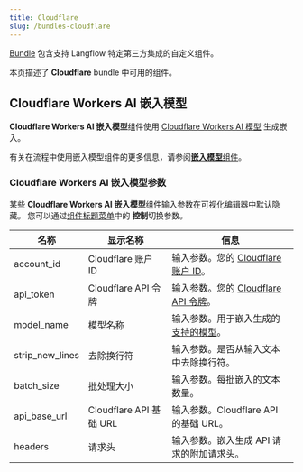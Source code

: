 ```yaml
---
title: Cloudflare
slug: /bundles-cloudflare
---
```



[Bundle](/components-bundle-components) 包含支持 Langflow 特定第三方集成的自定义组件。

本页描述了 **Cloudflare** bundle 中可用的组件。

## Cloudflare Workers AI 嵌入模型

**Cloudflare Workers AI 嵌入模型**组件使用 [Cloudflare Workers AI 模型](https://developers.cloudflare.com/workers-ai/) 生成嵌入。

有关在流程中使用嵌入模型组件的更多信息，请参阅[**嵌入模型**组件](/components-embedding-models)。

### Cloudflare Workers AI 嵌入模型参数

某些 **Cloudflare Workers AI 嵌入模型**组件输入参数在可视化编辑器中默认隐藏。
您可以通过[组件标题菜单](/concepts-components#component-menus)中的<Icon name="SlidersHorizontal" aria-hidden="true"/> **控制**切换参数。

| 名称 | 显示名称 | 信息 |
|------|--------------|------|
| account_id | Cloudflare 账户 ID | 输入参数。您的 [Cloudflare 账户 ID](https://developers.cloudflare.com/fundamentals/setup/find-account-and-zone-ids/#find-account-id-workers-and-pages)。 |
| api_token | Cloudflare API 令牌 | 输入参数。您的 [Cloudflare API 令牌](https://developers.cloudflare.com/fundamentals/api/get-started/create-token/)。 |
| model_name | 模型名称 | 输入参数。用于嵌入生成的[支持的模型](https://developers.cloudflare.com/workers-ai/models/#text-embeddings)。 |
| strip_new_lines | 去除换行符 | 输入参数。是否从输入文本中去除换行符。 |
| batch_size | 批处理大小 | 输入参数。每批嵌入的文本数量。 |
| api_base_url | Cloudflare API 基础 URL | 输入参数。Cloudflare API 的基础 URL。 |
| headers | 请求头 | 输入参数。嵌入生成 API 请求的附加请求头。 |